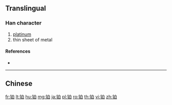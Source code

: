 {{character info/new}}
{{also|鉑}}
==Translingual==

===Han character===
{{Han char|rn=167|rad=钅|as=05|sn=10|four=|canj=CHA,OPHA,XCHA}}

# [[platinum]]
# thin sheet of metal

====References====
* {{Han ref|kx=1328.061|hdz=64187.100|uh=94C2|ud=38082}}

----

==Chinese==
{{zh-see|鉑}}

[[fr:铂]]
[[lt:铂]]
[[hu:铂]]
[[mg:铂]]
[[ja:铂]]
[[pl:铂]]
[[ro:铂]]
[[th:铂]]
[[vi:铂]]
[[zh:铂]]